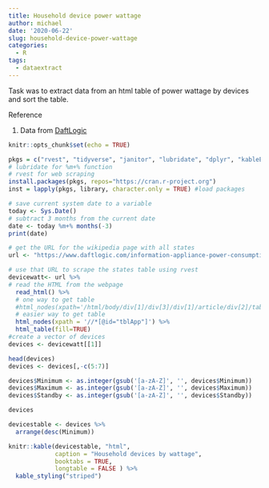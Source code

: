 ```yaml
---
title: Household device power wattage
author: michael
date: '2020-06-22'
slug: household-device-power-wattage
categories:
  - R
tags:
  - dataextract
---
```


Task was to extract data from an html table of power wattage by devices and sort the table. 

Reference

1. Data from [DaftLogic](https://www.daftlogic.com/information-appliance-power-consumption.htm)

```r
knitr::opts_chunk$set(echo = TRUE)
```

```r
pkgs = c("rvest", "tidyverse", "janitor", "lubridate", "dplyr", "kableExtra", "data.table", "forcats") 
# lubridate for %m+% function
# rvest for web scraping
install.packages(pkgs, repos="https://cran.r-project.org")
inst = lapply(pkgs, library, character.only = TRUE) #load packages
```

```r
# save current system date to a variable
today <- Sys.Date()
# subtract 3 months from the current date
date <- today %m+% months(-3)
print(date)
```

```r
# get the URL for the wikipedia page with all states
url <- "https://www.daftlogic.com/information-appliance-power-consumption.htm"

# use that URL to scrape the states table using rvest
devicewatt<- url %>%
# read the HTML from the webpage
  read_html() %>%
  # one way to get table
  #html_nodes(xpath='/html/body/div[1]/div[3]/div[1]/article/div[2]/table') %>%
  # easier way to get table
  html_nodes(xpath = '//*[@id="tblApp"]') %>% 
  html_table(fill=TRUE)
#create a vector of devices
devices <- devicewatt[[1]]

```


```r
head(devices)
devices <- devices[,-c(5:7)]
```

```r
devices$Minimum <- as.integer(gsub('[a-zA-Z]', '', devices$Minimum))
devices$Maximum <- as.integer(gsub('[a-zA-Z]', '', devices$Maximum))
devices$Standby <- as.integer(gsub('[a-zA-Z]', '', devices$Standby))
```

```r
devices
```

```r
devicestable <- devices %>%
  arrange(desc(Minimum))
```

\newpage

```r
knitr::kable(devicestable, "html",
             caption = "Household devices by wattage",
             booktabs = TRUE,
             longtable = FALSE ) %>%
  kable_styling("striped") 

```